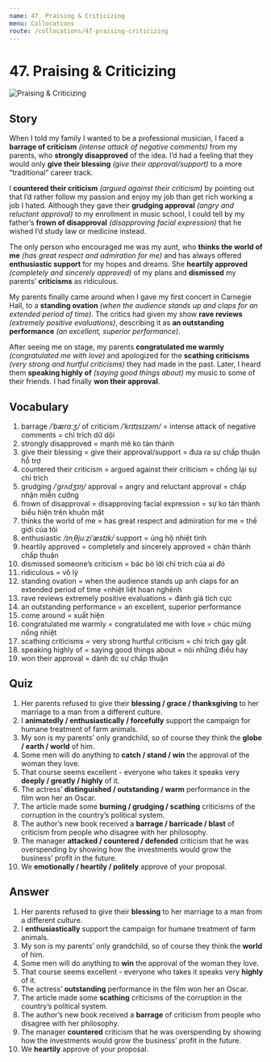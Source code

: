```yaml
---
name: 47. Praising & Criticizing
menu: Collocations
route: /collocations/47-praising-criticizing
---
```



# 47. Praising & Criticizing

<Image src="/public/praising-criticizing.jpg" alt="Praising & Criticizing" />

## Story

When I told my family I wanted to be a professional musician, I faced a **barrage of criticism** _(intense attack of negative comments)_ from my parents, who **strongly disapproved** of the idea. I’d had a feeling that they would only **give their blessing** _(give their approval/support)_ to a more “traditional” career track.

I **countered their criticism** _(argued against their criticism)_ by pointing out that I’d rather follow my passion and enjoy my job than get rich working a job I hated. Although they gave their **grudging approval** _(angry and reluctant approval)_ to my enrollment in music school, I could tell by my father’s **frown of disapproval** _(disapproving facial expression)_ that he wished I’d study law or medicine instead.

The only person who encouraged me was my aunt, who **thinks the world of me** _(has great respect and admiration for me)_ and has always offered **enthusiastic support** for my hopes and dreams. She **heartily approved** _(completely and sincerely approved)_ of my plans and **dismissed** my parents’ **criticisms** as ridiculous.

My parents finally came around when I gave my first concert in Carnegie Hall, to a **standing ovation** _(when the audience stands up and claps for an extended period of time)_. The critics had given my show **rave reviews** _(extremely positive evaluations)_, describing it as **an outstanding performance** _(an excellent, superior performance)_.

After seeing me on stage, my parents **congratulated me warmly** _(congratulated me with love)_ and apologized for the **scathing criticisms** _(very strong and hurtful criticisms)_ they had made in the past. Later, I heard them **speaking highly of** _(saying good things about)_ my music to some of their friends. I had finally **won their approval**.

## Vocabulary

1. barrage _/ˈbærɑːʒ/_ of criticism _/ˈkrɪtɪsɪzəm/_ = intense attack of negative comments = chỉ trích dữ dội
2. strongly disapproved = mạnh mẽ ko tán thành
3. give their blessing = give their approval/support = đưa ra sự chấp thuận hỗ trợ
4. countered their criticism = argued against their criticism = chống lại sự chỉ trích
5. grudging _/ˈɡrʌdʒɪŋ/_ approval = angry and reluctant approval = chấp nhận miễn cưỡng
6. frown of disapproval = disapproving facial expression = sự ko tán thành biểu hiện trên khuôn mặt
7. thinks the world of me = has great respect and admiration for me = thế giới của tôi
8. enthusiastic _/ɪnˌθjuːziˈæstɪk/_ support = ủng hộ nhiệt tình
9. heartily approved = completely and sincerely approved = chân thành chấp thuận
10. dismissed someone’s criticism = bác bỏ lời chỉ trích của ai đó
11. ridiculous = vô lý
12. standing ovation = when the audience stands up anh claps for an extended period of time =nhiệt liệt hoan nghênh
13. rave reviews extremely positive evaluations = đánh giá tích cực
14. an outstanding performance = an excellent, superior performance
15. come around = xuất hiện
16. congratulated me warmly = congratulated me with love = chúc mừng nồng nhiệt
17. scathing criticisms = very strong hurtful criticism = chỉ trích gay gắt
18. speaking highly of = saying good things about = nói những điều hay
19. won their approval = dành đc sự chấp thuận

## Quiz

1. Her parents refused to give their **blessing / grace / thanksgiving** to her marriage to a man from a different culture.
2. I **animatedly / enthusiastically / forcefully** support the campaign for humane treatment of farm animals.
3. My son is my parents’ only grandchild, so of course they think the **globe / earth / world** of him.
4. Some men will do anything to **catch / stand / win** the approval of the woman they love.
5. That course seems excellent - everyone who takes it speaks very **deeply / greatly / highly** of it.
6. The actress’ **distinguished / outstanding / warm** performance in the film won her an Oscar.
7. The article made some **burning / grudging / scathing** criticisms of the corruption in the country’s political system.
8. The author’s new book received a **barrage / barricade / blast** of criticism from people who disagree with her philosophy.
9. The manager **attacked / countered / defended** criticism that he was overspending by showing how the investments would grow the business’ profit in the future.
10. We **emotionally / heartily / politely** approve of your proposal.

## Answer

1. Her parents refused to give their **blessing** to her marriage to a man from a different culture.
2. I **enthusiastically** support the campaign for humane treatment of farm animals.
3. My son is my parents’ only grandchild, so of course they think the **world** of him.
4. Some men will do anything to **win** the approval of the woman they love.
5. That course seems excellent - everyone who takes it speaks very **highly** of it.
6. The actress’ **outstanding** performance in the film won her an Oscar.
7. The article made some **scathing** criticisms of the corruption in the country’s political system.
8. The author’s new book received a **barrage** of criticism from people who disagree with her philosophy.
9. The manager **countered** criticism that he was overspending by showing how the investments would grow the business’ profit in the future.
10. We **heartily** approve of your proposal.
